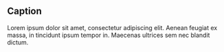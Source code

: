 ## Caption

<Caption>
  Lorem ipsum dolor sit amet, consectetur adipiscing elit. Aenean feugiat ex massa, in tincidunt
  ipsum tempor in. Maecenas ultrices sem nec blandit dictum.
</Caption>
